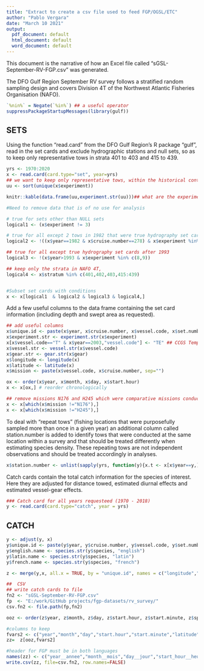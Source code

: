 ```yaml
---
title: "Extract to create a csv file used to feed FGP/OGSL/ETC"
author: "Pablo Vergara"
date: "March 10 2021"
output:
  pdf_document: default
  html_document: default
  word_document: default
---
```

This document is the narrative of how an Excel file called "sGSL-September-RV-FGP.csv" was generated.

The DFO Gulf Region September RV survey follows a stratified random sampling design and covers Division 4T of the Northwest Atlantic Fisheries Organisation (NAFO).


```r
`%nin%` = Negate(`%in%`) ## a useful operator
suppressPackageStartupMessages(library(gulf))
```

## SETS
Using the function "read.card" from the DFO Gulf Region's R package "gulf", read in the set cards and exclude hydrographic stations and null sets, so as to keep only representative tows in strata 401 to 403 and 415 to 439.

```r
yrs <- 1970:2020
x <- read.card(card.type="set", year=yrs)
## we want to keep only representative tows, within the historical context that some tows were identified as "hydrography" before 1993 but were really fishing stations
uu <- sort(unique(x$experiment))
```

```r
knitr::kable(data.frame(uu,experiment.str(uu)))## what are the experiment codes
```

```r
#Need to remove data that is of no use for analysis

# true for sets other than NULL sets
logical1 <- (x$experiment != 3)

# true for all except 2 tows in 1982 that were true hydrography set cards
logical2 <- !((x$year==1982 & x$cruise.number==278) & x$experiment %in% c(8,9))

## true for all except true hydrography set cards after 1993
logical3 <- !(x$year>1993 & x$experiment %in% c(8,9))

## keep only the strata in NAFO 4T,
logical4 <- x$stratum %in% c(401,402,403,415:439)


#Subset set cards with conditions
x <- x[logical1  & logical2 & logical3 & logical4,]
```

Add a few useful columns to the data frame containing the set card information (including depth and swept area as requested).
```r
## add useful columns
x$unique.id <- paste(x$year, x$cruise.number, x$vessel.code, x$set.number, sep="-")
x$experiment.str <- experiment.str(x$experiment)
x[x$vessel.code=="T" & x$year==2003,"vessel.code"] <- "TE" ## CCGS Templeman used in 2003
x$vessel.str <- vessel.str(x$vessel.code)
x$gear.str <- gear.str(x$gear)
x$longitude <- longitude(x)
x$latitude <- latitude(x)
x$mission <- paste(x$vessel.code, x$cruise.number, sep="")

ox <- order(x$year, x$month, x$day, x$start.hour)
x <- x[ox,] # reorder chronologically

## remove missions N176 and H245 which were comparative missions conducted in August 1992
x <- x[which(x$mission !="N176"),]
x <- x[which(x$mission !="H245"),]

```

To deal with "repeat tows" (fishing locations that were purposefully sampled more than once in a given year) an additional column called station.number is added to identify tows that were conducted at the same location within a survey and that should be treated differently when estimating species density. These repeating tows are not independent observations and should be treated accordingly in analyses.

```r
x$station.number <- unlist(sapply(yrs, function(y){x.t <- x[x$year==y,]; station.number(x.t, method="observed")}))
```

Catch cards contain the total catch information for the species of interest. Here they are adjusted for distance towed, estimated diurnal effects and estimated vessel-gear effects.
```r
### Catch card for all years requesteed (1970 - 2018)
y <- read.card(card.type="catch", year = yrs)
```

## CATCH
```r
y <- adjust(y, x)
y$unique.id <- paste(y$year, y$cruise.number, y$vessel.code, y$set.number, sep="-")
y$english.name <- species.str(y$species, "english")
y$latin.name <- species.str(y$species, "latin")
y$french.name <- species.str(y$species, "french")

z <- merge(y,x, all.x = TRUE, by = "unique.id", names = c("longitude","latitude", "gear.str"))

##  CSV
## write catch cards to file
fn2 <- "sGSL-September-RV-FGP.csv"
fp  <- "E:/work/GitHub projects/fgp-datasets/rv_survey/"
csv.fn2 <- file.path(fp,fn2)

ooz <- order(z$year, z$month, z$day, z$start.hour, z$start.minute, z$species)

#columns to keep
fvars2 <- c("year","month","day","start.hour","start.minute","latitude","longitude","gear.str","species","french.name","english.name","latin.name","weight.caught","number.caught")
zz=  z[ooz,fvars2]

#header for FGP must be in both languages
names(zz) <- c("year__annee","month__mois","day__jour","start_hour__heure_de_depart","start_minute__minute_de_depart","latitude","longitude","gear__equipement","species__espece","french_name__nom_francais","english_name__nom_anglais","latin_name__nom_latin","weight_caught__poids_pris","number_caught__quantite__attrape")
write.csv(zz, file=csv.fn2, row.names=FALSE)
```
